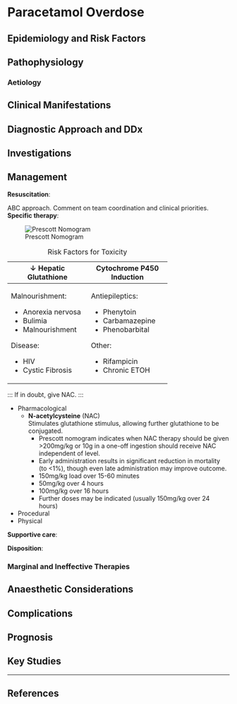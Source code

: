 # Paracetamol Overdose {#sec-pmolod}


## Epidemiology and Risk Factors

## Pathophysiology

### Aetiology

## Clinical Manifestations

## Diagnostic Approach and DDx

## Investigations

## Management

**Resuscitation**:\

ABC approach. Comment on team coordination and clinical priorities.
**Specific therapy**:

:::column-margin
![Prescott Nomogram](/resources/prescott.png)

: Risk Factors for Toxicity

+-----------------------+---------------------------+
| ↓ Hepatic Glutathione | Cytochrome P450 Induction |
+=======================+===========================+
| Malnourishment:       | Antiepileptics:           |
|                       |                           |
| - Anorexia nervosa    | - Phenytoin               |
| - Bulimia             | - Carbamazepine           |
| - Malnourishment      | - Phenobarbital           |
|                       |                           |
| Disease:              | Other:                    |
|                       |                           |
| - HIV                 | - Rifampicin              |
| - Cystic Fibrosis     | - Chronic ETOH            |
+-----------------------+---------------------------+
:::

:::
If in doubt, give NAC.
:::

* Pharmacological
	* **N-acetylcysteine** (NAC)\
	Stimulates glutathione stimulus, allowing further glutathione to be conjugated.
		* Prescott nomogram indicates when NAC therapy should be given\
		>200mg/kg or 10g in a one-off ingestion should receive NAC independent of level.
		* Early administration results in significant reduction in mortality (to <1%), though even late administration may improve outcome.
		* 150mg/kg load over 15-60 minutes
		* 50mg/kg over 4 hours
		* 100mg/kg over 16 hours
		* Further doses may be indicated (usually 150mg/kg over 24 hours)
* Procedural
* Physical

**Supportive care**:

**Disposition**:

### Marginal and Ineffective Therapies

## Anaesthetic Considerations

## Complications

## Prognosis

## Key Studies


---

## References